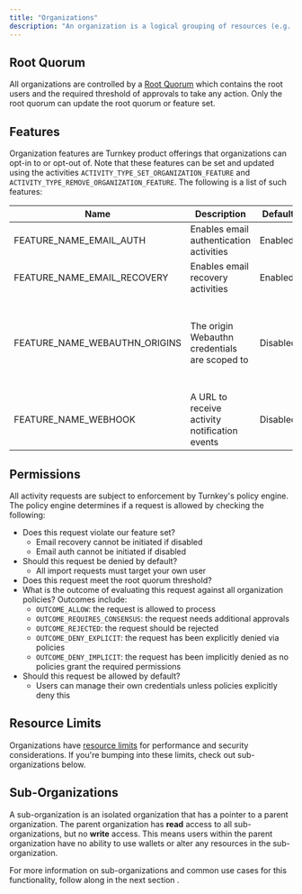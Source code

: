 ```yaml
---
title: "Organizations"
description: "An organization is a logical grouping of resources (e.g. users, policies, wallets). These resources can only be accessed by authorized and permissioned users within the organization. Resources are not shared between organizations."
---
```


## Root Quorum

All organizations are controlled by a [Root Quorum](/concepts/users/root-quorum) which contains the root users and the required threshold of approvals to take any action. Only the root quorum can update the root quorum or feature set.

## Features

Organization features are Turnkey product offerings that organizations can opt-in to or opt-out of. Note that these features can be set and updated using the activities `ACTIVITY_TYPE_SET_ORGANIZATION_FEATURE` and `ACTIVITY_TYPE_REMOVE_ORGANIZATION_FEATURE`. The following is a list of such features:

| Name                          | Description                                   | Default  | Notes                                                                                                                                                                                                                                                                      |
| ----------------------------- | --------------------------------------------- | -------- | -------------------------------------------------------------------------------------------------------------------------------------------------------------------------------------------------------------------------------------------------------------------------- |
| FEATURE_NAME_EMAIL_AUTH       | Enables email authentication activities       | Enabled  | Can only be initiated by a parent organization for a sub-organization.                                                                                                                                                                                                     |
| FEATURE_NAME_EMAIL_RECOVERY   | Enables email recovery activities             | Enabled  | Can only be initiated by a parent organization for a sub-organization.                                                                                                                                                                                                     |
| FEATURE_NAME_WEBAUTHN_ORIGINS | The origin Webauthn credentials are scoped to | Disabled | Parent organization feature applies to all sub-organizations. If not enabled, sub-organizations default to allowing all origins: "\*". For Passkey WaaS, we highly recommend enabling this feature. Example value: "[https://www.turnkey.com"](https://www.turnkey.com%22) |
| FEATURE_NAME_WEBHOOK          | A URL to receive activity notification events | Disabled | Example value: "[https://your.service.com/webhook"](https://your.service.com/webhook%22)                                                                                                                                                                                   |

## Permissions

All activity requests are subject to enforcement by Turnkey's policy engine. The policy engine determines if a request is allowed by checking the following:

- Does this request violate our feature set?
  - Email recovery cannot be initiated if disabled
  - Email auth cannot be initiated if disabled
- Should this request be denied by default?
  - All import requests must target your own user
- Does this request meet the root quorum threshold?
- What is the outcome of evaluating this request against all organization policies? Outcomes include:
  - `OUTCOME_ALLOW`: the request is allowed to process
  - `OUTCOME_REQUIRES_CONSENSUS`: the request needs additional approvals
  - `OUTCOME_REJECTED`: the request should be rejected
  - `OUTCOME_DENY_EXPLICIT`: the request has been explicitly denied via policies
  - `OUTCOME_DENY_IMPLICIT`: the request has been implicitly denied as no policies grant the required permissions
- Should this request be allowed by default?
  - Users can manage their own credentials unless policies explicitly deny this

## Resource Limits

Organizations have [resource limits](/concepts/resource-limits) for performance and security considerations. If you're bumping into these limits, check out sub-organizations below.

## Sub-Organizations

A sub-organization is an isolated organization that has a pointer to a parent organization. The parent organization has **read** access to all sub-organizations, but no **write** access. This means users within the parent organization have no ability to use wallets or alter any resources in the sub-organization.

For more information on sub-organizations and common use cases for this functionality, follow along in the next section <Icon icon="square-right" iconType="solid" />.